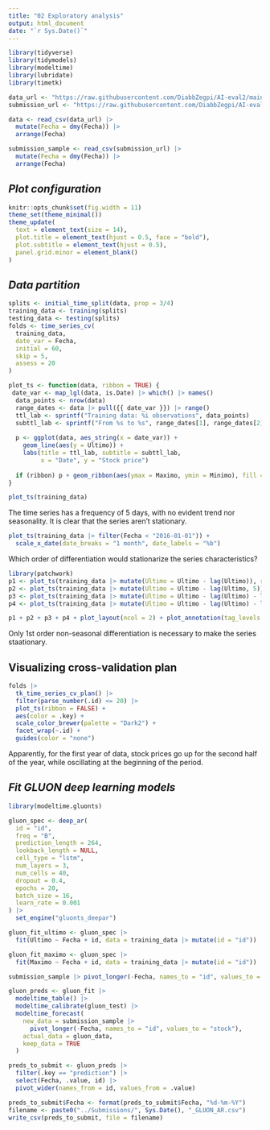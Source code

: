 ```yaml
---
title: "02 Exploratory analysis"
output: html_document
date: "`r Sys.Date()`"
---
```


```r
library(tidyverse)
library(tidymodels)
library(modeltime)
library(lubridate)
library(timetk)

data_url <- "https://raw.githubusercontent.com/DiabbZegpi/AI-eval2/main/datos_precios_train.csv"
submission_url <- "https://raw.githubusercontent.com/DiabbZegpi/AI-eval2/main/datos_precio_prediction.csv"

data <- read_csv(data_url) |> 
  mutate(Fecha = dmy(Fecha)) |> 
  arrange(Fecha)

submission_sample <- read_csv(submission_url) |> 
  mutate(Fecha = dmy(Fecha)) |> 
  arrange(Fecha)
```

## *Plot configuration*

```r
knitr::opts_chunk$set(fig.width = 11)
theme_set(theme_minimal())
theme_update(
  text = element_text(size = 14),
  plot.title = element_text(hjust = 0.5, face = "bold"),
  plot.subtitle = element_text(hjust = 0.5),
  panel.grid.minor = element_blank()
)
```

## *Data partition*

```r
splits <- initial_time_split(data, prop = 3/4)
training_data <- training(splits)
testing_data <- testing(splits)
folds <- time_series_cv(
  training_data,
  date_var = Fecha,
  initial = 60, 
  skip = 5, 
  assess = 20
)
```

```r
plot_ts <- function(data, ribbon = TRUE) {
 date_var <- map_lgl(data, is.Date) |> which() |> names()
  data_points <- nrow(data)
  range_dates <- data |> pull({{ date_var }}) |> range()
  ttl_lab <- sprintf("Training data: %i observations", data_points)
  subttl_lab <- sprintf("From %s to %s", range_dates[1], range_dates[2])
  
  p <- ggplot(data, aes_string(x = date_var)) +
    geom_line(aes(y = Ultimo)) +
    labs(title = ttl_lab, subtitle = subttl_lab,
         x = "Date", y = "Stock price")
  
  if (ribbon) p + geom_ribbon(aes(ymax = Maximo, ymin = Minimo), fill = "cyan4", alpha = 0.5) else p
}

plot_ts(training_data)
```

The time series has a frequency of 5 days, with no evident trend nor seasonality. It is clear that the series aren't stationary.

```r
plot_ts(training_data |> filter(Fecha < "2016-01-01")) +
  scale_x_date(date_breaks = "1 month", date_labels = "%b")
```

Which order of differentiation would stationarize the series characteristics? 

```r
library(patchwork)
p1 <- plot_ts(training_data |> mutate(Ultimo = Ultimo - lag(Ultimo)), ribbon = FALSE)
p2 <- plot_ts(training_data |> mutate(Ultimo = Ultimo - lag(Ultimo, 5)), ribbon = FALSE)
p3 <- plot_ts(training_data |> mutate(Ultimo = Ultimo - lag(Ultimo) - lag(Ultimo, 5)), ribbon = FALSE)
p4 <- plot_ts(training_data |> mutate(Ultimo = Ultimo - lag(Ultimo) - lag(Ultimo)), ribbon = FALSE)

p1 + p2 + p3 + p4 + plot_layout(ncol = 2) + plot_annotation(tag_levels = "I")
```

Only 1st order non-seasonal differentiation is necessary to make the series staationary.

## Visualizing cross-validation plan

```r
folds |> 
  tk_time_series_cv_plan() |> 
  filter(parse_number(.id) <= 20) |> 
  plot_ts(ribbon = FALSE) +
  aes(color = .key) +
  scale_color_brewer(palette = "Dark2") +
  facet_wrap(~.id) +
  guides(color = "none")
```

Apparently, for the first year of data, stock prices go up for the second half of the year, while oscillating at the beginning of the period.

## *Fit GLUON deep learning models*

```r
library(modeltime.gluonts)

gluon_spec <- deep_ar(
  id = "id",
  freq = "B",
  prediction_length = 264, 
  lookback_length = NULL, 
  cell_type = "lstm",
  num_layers = 3, 
  num_cells = 40,
  dropout = 0.4,
  epochs = 20,
  batch_size = 16,
  learn_rate = 0.001
) |> 
  set_engine("gluonts_deepar")

gluon_fit_ultimo <- gluon_spec |> 
  fit(Ultimo ~ Fecha + id, data = training_data |> mutate(id = "id"))

gluon_fit_maximo <- gluon_spec |> 
  fit(Maximo ~ Fecha + id, data = training_data |> mutate(id = "id"))
```

```r
submission_sample |> pivot_longer(-Fecha, names_to = "id", values_to = "stock")

gluon_preds <- gluon_fit |> 
  modeltime_table() |> 
  modeltime_calibrate(gluon_test) |> 
  modeltime_forecast(
    new_data = submission_sample |> 
      pivot_longer(-Fecha, names_to = "id", values_to = "stock"),
    actual_data = gluon_data,
    keep_data = TRUE
  ) 

preds_to_submit <- gluon_preds |> 
  filter(.key == "prediction") |> 
  select(Fecha, .value, id) |> 
  pivot_wider(names_from = id, values_from = .value) 

preds_to_submit$Fecha <- format(preds_to_submit$Fecha, "%d-%m-%Y")
filename <- paste0("../Submissions/", Sys.Date(), "_GLUON_AR.csv")
write_csv(preds_to_submit, file = filename)
```


